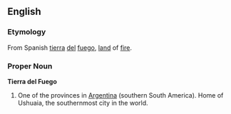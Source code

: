 ==English==
===Etymology===
From Spanish [[tierra]] [[del]] [[fuego]], [[land]] of [[fire]].

===Proper Noun===
'''Tierra del Fuego'''

# One of the provinces in [[Argentina]] (southern South America). Home of Ushuaia, the southernmost city in the world.
